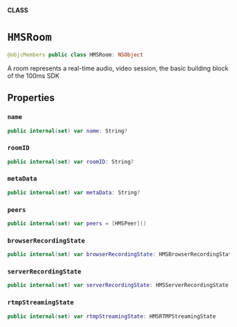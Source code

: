 **CLASS**

# `HMSRoom`

```swift
@objcMembers public class HMSRoom: NSObject
```

A room represents a real-time audio, video session, the basic building block of the 100ms SDK

## Properties
### `name`

```swift
public internal(set) var name: String?
```

### `roomID`

```swift
public internal(set) var roomID: String?
```

### `metaData`

```swift
public internal(set) var metaData: String?
```

### `peers`

```swift
public internal(set) var peers = [HMSPeer]()
```

### `browserRecordingState`

```swift
public internal(set) var browserRecordingState: HMSBrowserRecordingState
```

### `serverRecordingState`

```swift
public internal(set) var serverRecordingState: HMSServerRecordingState
```

### `rtmpStreamingState`

```swift
public internal(set) var rtmpStreamingState: HMSRTMPStreamingState
```
